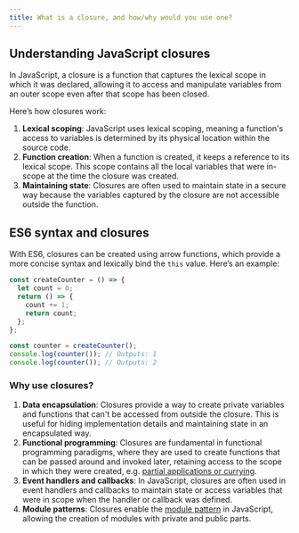 ```yaml
---
title: What is a closure, and how/why would you use one?
---
```


## Understanding JavaScript closures

In JavaScript, a closure is a function that captures the lexical scope in which it was declared, allowing it to access and manipulate variables from an outer scope even after that scope has been closed.

Here’s how closures work:

1. **Lexical scoping**: JavaScript uses lexical scoping, meaning a function's access to variables is determined by its physical location within the source code.
1. **Function creation**: When a function is created, it keeps a reference to its lexical scope. This scope contains all the local variables that were in-scope at the time the closure was created.
1. **Maintaining state**: Closures are often used to maintain state in a secure way because the variables captured by the closure are not accessible outside the function.

## ES6 syntax and closures

With ES6, closures can be created using arrow functions, which provide a more concise syntax and lexically bind the `this` value. Here’s an example:

```js
const createCounter = () => {
  let count = 0;
  return () => {
    count += 1;
    return count;
  };
};

const counter = createCounter();
console.log(counter()); // Outputs: 1
console.log(counter()); // Outputs: 2
```

### Why use closures?

1. **Data encapsulation**: Closures provide a way to create private variables and functions that can't be accessed from outside the closure. This is useful for hiding implementation details and maintaining state in an encapsulated way.
1. **Functional programming**: Closures are fundamental in functional programming paradigms, where they are used to create functions that can be passed around and invoked later, retaining access to the scope in which they were created, e.g. [partial applications or currying](https://medium.com/javascript-scene/curry-or-partial-application-8150044c78b8#.l4b6l1i3x).
1. **Event handlers and callbacks**: In JavaScript, closures are often used in event handlers and callbacks to maintain state or access variables that were in scope when the handler or callback was defined.
1. **Module patterns**: Closures enable the [module pattern](https://www.patterns.dev/vanilla/module-pattern) in JavaScript, allowing the creation of modules with private and public parts.
